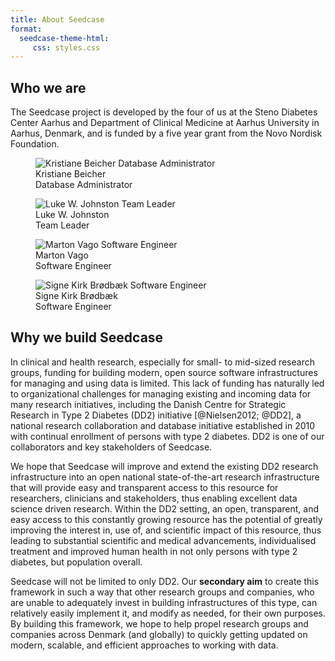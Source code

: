 ```yaml
---
title: About Seedcase
format:
  seedcase-theme-html:
     css: styles.css
---
```


## Who we are

The Seedcase project is developed by the four of us at the Steno
Diabetes Center Aarhus and Department of Clinical Medicine at Aarhus
University in Aarhus, Denmark, and is funded by a five year grant from
the Novo Nordisk Foundation.

::: {layout-ncol="2"}
![Kristiane Beicher\
Database Administrator](images/kristiane.jpg){.profile-picture}

![Luke W. Johnston\
Team Leader](images/luke.jpg){.profile-picture}

![Marton Vago\
Software Engineer](images/marton.jpg){.profile-picture}

![Signe Kirk Brødbæk\
Software Engineer](images/signe.jpg){.profile-picture}
:::

## Why we build Seedcase

In clinical and health research, especially for small- to mid-sized
research groups, funding for building modern, open source software
infrastructures for managing and using data is limited. This lack of
funding has naturally led to organizational challenges for managing
existing and incoming data for many research initiatives, including the
Danish Centre for Strategic Research in Type 2 Diabetes (DD2) initiative
[@Nielsen2012; @DD2], a national research collaboration and database
initiative established in 2010 with continual enrollment of persons with
type 2 diabetes. DD2 is one of our collaborators and key stakeholders of
Seedcase.

We hope that Seedcase will improve and extend the existing DD2 research
infrastructure into an open national state-of-the-art research
infrastructure that will provide easy and transparent access to this
resource for researchers, clinicians and stakeholders, thus enabling
excellent data science driven research. Within the DD2 setting, an open,
transparent, and easy access to this constantly growing resource has the
potential of greatly improving the interest in, use of, and scientific
impact of this resource, thus leading to substantial scientific and
medical advancements, individualised treatment and improved human health
in not only persons with type 2 diabetes, but population overall.

Seedcase will not be limited to only DD2. Our **secondary aim** to
create this framework in such a way that other research groups and
companies, who are unable to adequately invest in building
infrastructures of this type, can relatively easily implement it, and
modify as needed, for their own purposes. By building this framework, we
hope to help propel research groups and companies across Denmark (and
globally) to quickly getting updated on modern, scalable, and efficient
approaches to working with data.
